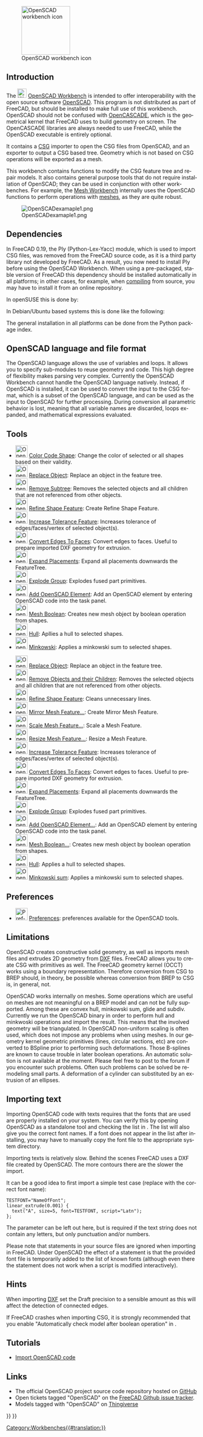 <languages/>

<div lang="en" dir="ltr" class="mw-content-ltr">
{{Docnav
|[[Mesh_Workbench|Mesh Workbench]]
|[[Part_Workbench|Part Workbench]]
|IconL=Workbench_Mesh.svg
|IconR=Workbench_Part.svg
}}
</div>

<div lang="en" dir="ltr" class="mw-content-ltr">
[[Image:Workbench_OpenSCAD.svg|thumb|128px|OpenSCAD workbench icon]]
</div>

{{TOCright}}

<div lang="en" dir="ltr" class="mw-content-ltr">
== Introduction ==
</div>

<div lang="en" dir="ltr" class="mw-content-ltr">
The [[Image:Workbench_OpenSCAD.svg|24px]] [[OpenSCAD_Workbench|OpenSCAD Workbench]] is intended to offer interoperability with the open source software [https://www.openscad.org/ OpenSCAD]. This program is not distributed as part of FreeCAD, but should be installed to make full use of this workbench. OpenSCAD should not be confused with [[OpenCASCADE|OpenCASCADE]], which is the geometrical kernel that FreeCAD uses to build geometry on screen. The OpenCASCADE libraries are always needed to use FreeCAD, while the OpenSCAD executable is entirely optional.
</div>

<div lang="en" dir="ltr" class="mw-content-ltr">
It contains a [[OpenSCAD_CSG|CSG]] importer to open the CSG files from OpenSCAD, and an exporter to output a CSG based tree. Geometry which is not based on CSG operations will be exported as a mesh.
</div>

<div lang="en" dir="ltr" class="mw-content-ltr">
This workbench contains functions to modify the CSG feature tree and repair models. It also contains general purpose tools that do not require installation of OpenSCAD; they can be used in conjunction with other workbenches. For example, the [[Mesh_Workbench|Mesh Workbench]] internally uses the OpenSCAD functions to perform operations with [[Mesh|meshes]], as they are quite robust.
</div>

[[Image:OpenSCADexamaple1.png]]

<div lang="en" dir="ltr" class="mw-content-ltr">
== Dependencies ==
</div>

<div lang="en" dir="ltr" class="mw-content-ltr">
In FreeCAD 0.19, the Ply (Python-Lex-Yacc) module, which is used to import CSG files, was removed from the FreeCAD source code, as it is a third party library not developed by FreeCAD. As a result, you now need to install Ply before using the OpenSCAD Workbench. When using a pre-packaged, stable version of FreeCAD this dependency should be installed automatically in all platforms; in other cases, for example, when [[Compiling|compiling]] from source, you may have to install it from an online repository.
</div>

<div lang="en" dir="ltr" class="mw-content-ltr">
In openSUSE this is done by:
</div>

{{Code|code=
sudo zypper install python3-ply
}}

<div lang="en" dir="ltr" class="mw-content-ltr">
In Debian/Ubuntu based systems this is done like the following:
</div>

{{Code|code=
sudo apt install python3-ply
}}

<div lang="en" dir="ltr" class="mw-content-ltr">
The general installation in all platforms can be done from the Python package index.
</div>

{{Code|code=
pip3 install --user ply
}}

<div lang="en" dir="ltr" class="mw-content-ltr">
== OpenSCAD language and file format ==
</div>

<div lang="en" dir="ltr" class="mw-content-ltr">
The OpenSCAD language allows the use of variables and loops. It allows you to specify sub-modules to reuse geometry and code. This high degree of flexibility makes parsing very complex. Currently the OpenSCAD Workbench cannot handle the OpenSCAD language natively. Instead, if OpenSCAD is installed, it can be used to convert the input to the CSG format, which is a subset of the OpenSCAD language, and can be used as the input to OpenSCAD for further processing. During conversion all parametric behavior is lost, meaning that all variable names are discarded, loops expanded, and mathematical expressions evaluated.
</div>

<span id="Tools"></span>
== Tools ==
* [[Image:OpenSCAD_ColorCodeShape.png|32px]] [[OpenSCAD_ColorCodeShape|Color Code Shape]]: Change the color of selected or all shapes based on their validity.
* [[Image:OpenSCAD_ReplaceObject.png|32px]] [[OpenSCAD_ReplaceObject|Replace Object]]: Replace an object in the feature tree.
* [[Image:OpenSCAD_RemoveSubtree.png|32px]] [[OpenSCAD_RemoveSubtree|Remove Subtree]]: Removes the selected objects and all children that are not referenced from other objects.
* [[Image:OpenSCAD_RefineShapeFeature.png|32px]] [[OpenSCAD_RefineShapeFeature|Refine Shape Feature]]: Create Refine Shape Feature.
* [[Image:OpenSCAD_IncreaseTolerance.png|32px]] [[OpenSCAD_IncreaseTolerance|Increase Tolerance Feature]]: Increases tolerance of edges/faces/vertex of selected object(s).
* [[Image:OpenSCAD_Edgestofaces.png|32px]] [[OpenSCAD_Edgestofaces|Convert Edges To Faces]]: Convert edges to faces. Useful to prepare imported DXF geometry for extrusion.
* [[Image:OpenSCAD_ExpandPlacements.png|32px]] [[OpenSCAD_ExpandPlacements|Expand Placements]]: Expand all placements downwards the FeatureTree.
* [[Image:OpenSCAD_ExplodeGroup.png|32px]] [[OpenSCAD_ExplodeGroup|Explode Group]]: Explodes fused part primitives.
* [[Image:OpenSCAD_AddOpenSCADElement.png|32px]] [[OpenSCAD_AddOpenSCADElement|Add OpenSCAD Element]]: Add an OpenSCAD element by entering OpenSCAD code into the task panel.
* [[Image:OpenSCAD_MeshBoolean.png|32px]] [[OpenSCAD_MeshBoolean|Mesh Boolean]]: Creates new mesh object by boolean operation from shapes.
* [[Image:OpenSCAD_Hull.png|32px]] [[OpenSCAD_Hull|Hull]]: Apllies a hull to selected shapes.
* [[Image:OpenSCAD_Minkowski.png|32px]] [[OpenSCAD_Minkowski|Minkowski]]: Applies a minkowski sum to selected shapes.

<div lang="en" dir="ltr" class="mw-content-ltr">
* [[Image:OpenSCAD_ReplaceObject.svg|32px]] [[OpenSCAD_ReplaceObject|Replace Object]]: Replace an object in the feature tree.
* [[Image:OpenSCAD_RemoveSubtree.svg|32px]] [[OpenSCAD_RemoveSubtree|Remove Objects and their Children]]: Removes the selected objects and all children that are not referenced from other objects.
* [[Image:OpenSCAD_RefineShapeFeature.svg|32px]] [[OpenSCAD_RefineShapeFeature|Refine Shape Feature]]: Cleans unnecessary lines.
* [[Image:OpenSCAD_MirrorMeshFeature.svg|32px]] [[OpenSCAD_MirrorMeshFeature|Mirror Mesh Feature...]]: Create Mirror Mesh Feature.
* [[Image:OpenSCAD_ScaleMeshFeature.svg|32px]] [[OpenSCAD_ScaleMeshFeature|Scale Mesh Feature...]]: Scale a Mesh Feature.
* [[Image:OpenSCAD_ResizeMeshFeature.svg|32px]] [[OpenSCAD_ResizeMeshFeature|Resize Mesh Feature...]]: Resize a Mesh Feature.
* [[Image:OpenSCAD_IncreaseToleranceFeature.svg|32px]] [[OpenSCAD_IncreaseToleranceFeature|Increase Tolerance Feature]]: Increases tolerance of edges/faces/vertex of selected object(s).
* [[Image:OpenSCAD_Edgestofaces.svg|32px]] [[OpenSCAD_Edgestofaces|Convert Edges To Faces]]: Convert edges to faces. Useful to prepare imported DXF geometry for extrusion.
* [[Image:OpenSCAD_ExpandPlacements.svg|32px]] [[OpenSCAD_ExpandPlacements|Expand Placements]]: Expand all placements downwards the FeatureTree.
* [[Image:OpenSCAD_ExplodeGroup.svg|32px]] [[OpenSCAD_ExplodeGroup|Explode Group]]: Explodes fused part primitives.
* [[Image:OpenSCAD_AddOpenSCADElement.svg|32px]] [[OpenSCAD_AddOpenSCADElement|Add OpenSCAD Element...]]: Add an OpenSCAD element by entering OpenSCAD code into the task panel.
* [[Image:OpenSCAD_MeshBoolean.svg|32px]] [[OpenSCAD_MeshBoolean|Mesh Boolean...]]: Creates new mesh object by boolean operation from shapes.
* [[Image:OpenSCAD_Hull.svg|32px]] [[OpenSCAD_Hull|Hull]]: Applies a hull to selected shapes.
* [[Image:OpenSCAD_Minkowski.svg|32px]] [[OpenSCAD_Minkowski|Minkowski sum]]: Applies a minkowski sum to selected shapes.
</div>

<div lang="en" dir="ltr" class="mw-content-ltr">
== Preferences ==
</div>

<div lang="en" dir="ltr" class="mw-content-ltr">
* [[Image:Preferences-openscad.svg|32px]] [[OpenSCAD_Preferences|Preferences]]: preferences available for the OpenSCAD tools.
</div>

<div lang="en" dir="ltr" class="mw-content-ltr">
== Limitations ==
</div>

<div lang="en" dir="ltr" class="mw-content-ltr">
OpenSCAD creates constructive solid geometry, as well as imports mesh files and extrudes 2D geometry from [[DXF|DXF]] files. FreeCAD allows you to create CSG with primitives as well. The FreeCAD geometry kernel (OCCT) works using a boundary representation. Therefore conversion from CSG to BREP should, in theory, be possible whereas conversion from BREP to CSG is, in general, not.
</div>

<div lang="en" dir="ltr" class="mw-content-ltr">
OpenSCAD works internally on meshes. Some operations which are useful on meshes are not meaningful on a BREP model and can not be fully supported. Among these are convex hull, minkowski sum, glide and subdiv. Currently we run the OpenSCAD binary in order to perform hull and minkwoski operations and import the result. This means that the involved geometry will be triangulated. In OpenSCAD non-uniform scaling is often used, which does not impose any problems when using meshes. In our geometry kernel geometric primitives (lines, circular sections, etc) are converted to BSpline prior to performing such deformations. Those B-splines are known to cause trouble in later boolean operations. An automatic solution is not available at the moment. Please feel free to post to the forum if you encounter such problems. Often such problems can be solved be remodeling small parts. A deformation of a cylinder can substituted by an extrusion of an ellipses.
</div>

<div lang="en" dir="ltr" class="mw-content-ltr">
== Importing text ==
</div>

<div lang="en" dir="ltr" class="mw-content-ltr">
Importing OpenSCAD code with texts requires that the fonts that are used are properly installed on your system. You can verify this by opening OpenSCAD as a standalone tool and checking the list in {{MenuCommand|Help → Font List}}. The list will also give you the correct font names. If a font does not appear in the list after installing, you may have to manually copy the font file to the appropriate system directory.
</div>

<div lang="en" dir="ltr" class="mw-content-ltr">
Importing texts is relatively slow. Behind the scenes FreeCAD uses a DXF file created by OpenSCAD. The more contours there are the slower the import.
</div>

<div lang="en" dir="ltr" class="mw-content-ltr">
It can be a good idea to first import a simple test case (replace {{Incode|NameOfFont}} with the correct font name):
</div>

<pre>
TESTFONT="NameOfFont";
linear_extrude(0.001) {
  text("A", size=5, font=TESTFONT, script="Latn");
};
</pre>

<div lang="en" dir="ltr" class="mw-content-ltr">
The {{Incode|<nowiki>script="Latn"</nowiki>}} parameter can be left out here, but is required if the text string does not contain any letters, but only punctuation and/or numbers.
</div>

<div lang="en" dir="ltr" class="mw-content-ltr">
Please note that {{Incode|<nowiki>use <FONT>;</nowiki>}} statements in your source files are ignored when importing in FreeCAD. Under OpenSCAD the effect of a {{Incode|use}} statement is that the provided font file is temporarily added to the list of known fonts (although even there the statement does not work when a script is modified interactively).
</div>

<div lang="en" dir="ltr" class="mw-content-ltr">
== Hints ==
</div>

<div lang="en" dir="ltr" class="mw-content-ltr">
When importing [[DXF|DXF]] set the Draft precision to a sensible amount as this will affect the detection of connected edges.
</div>

<div lang="en" dir="ltr" class="mw-content-ltr">
If FreeCAD crashes when importing CSG, it is strongly recommended that you enable "Automatically check model after boolean operation" in {{MenuCommand|Menu → Edit → Preferences → Part/Part Design → General → Model settings}}.
</div>

<div lang="en" dir="ltr" class="mw-content-ltr">
== Tutorials ==
</div>

<div lang="en" dir="ltr" class="mw-content-ltr">
* [[Import_OpenSCAD_code|Import OpenSCAD code]]
</div>

<div lang="en" dir="ltr" class="mw-content-ltr">
== Links ==
</div>

<div lang="en" dir="ltr" class="mw-content-ltr">
* The official OpenSCAD project source code repository hosted on [https://github.com/openscad/openscad GitHub]
* Open tickets tagged "OpenSCAD" on the [https://github.com/FreeCAD/FreeCAD/labels/Mod:%20OpenSCAD FreeCAD Github issue tracker].
* Models tagged with "OpenSCAD" on [http://www.thingiverse.com/tag:openscad Thingiverse]
</div>


<div class="mw-translate-fuzzy">
{{docnav/id|Mesh Workbench/id|Part Workbench/id}}
</div>

{{OpenSCAD Tools navi{{#translation:}}}}
{{Userdocnavi{{#translation:}}}}
[[Category:Workbenches{{#translation:}}]]